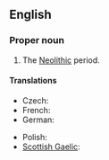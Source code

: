 ==English==

===Proper noun===
{{en-proper noun}}

# The [[Neolithic]] period.

====Translations====
{{trans-top|Neolithic period}}
* Czech: {{t-|cs|neolit|m}}
* French: {{t+|fr|Néolithique|m}}
* German: {{t+|de|Jungsteinzeit|f}}
{{trans-mid}}
* Polish: {{t+|pl|neolit|m}}
* [[Scottish Gaelic]]: {{t-|gd|Linn Ùr na Cloiche|f|xs=Scottish Gaelic}}
{{trans-bottom}}